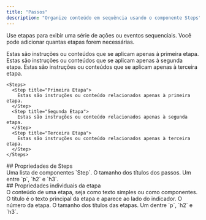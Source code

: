 ```yaml
---
title: "Passos"
description: "Organize conteúdo em sequência usando o componente Steps"
---
```



Use etapas para exibir uma série de ações ou eventos sequenciais. Você pode adicionar quantas etapas forem necessárias.

<Steps>
  <Step title="Primeira etapa">
    Estas são instruções ou conteúdos que se aplicam apenas à primeira etapa.
  </Step>

  <Step title="Segunda etapa">
    Estas são instruções ou conteúdos que se aplicam apenas à segunda etapa.
  </Step>

  <Step title="Terceira etapa">
    Estas são instruções ou conteúdos que se aplicam apenas à terceira etapa.
  </Step>
</Steps>

```mdx Steps example
<Steps>
  <Step title="Primeira Etapa">
    Estas são instruções ou conteúdo relacionados apenas à primeira etapa.
  </Step>
  <Step title="Segunda Etapa">
    Estas são instruções ou conteúdo relacionados apenas à segunda etapa.
  </Step>
  <Step title="Terceira Etapa">
    Estas são instruções ou conteúdo relacionados apenas à terceira etapa.
  </Step>
</Steps>
```


<div id="steps-properties">
  ## Propriedades de Steps
</div>

<ResponseField name="children" type="ReactElement<StepProps>[]" required>
  Uma lista de componentes `Step`.
</ResponseField>

<ResponseField name="titleSize" type="string" default="p">
  O tamanho dos títulos dos passos. Um entre `p`, `h2` e `h3`.
</ResponseField>

<div id="individual-step-properties">
  ## Propriedades individuais da etapa
</div>

<ResponseField name="children" type="string | ReactNode" required>
  O conteúdo de uma etapa, seja como texto simples ou como componentes.
</ResponseField>

<IconsOptional />

<ResponseField name="title" type="string">
  O título é o texto principal da etapa e aparece ao lado do indicador.
</ResponseField>

<ResponseField name="stepNumber" type="number">
  O número da etapa.
</ResponseField>

<ResponseField name="titleSize" type="string" default="p">
  O tamanho dos títulos das etapas. Um dentre `p`, `h2` e `h3`.
</ResponseField>